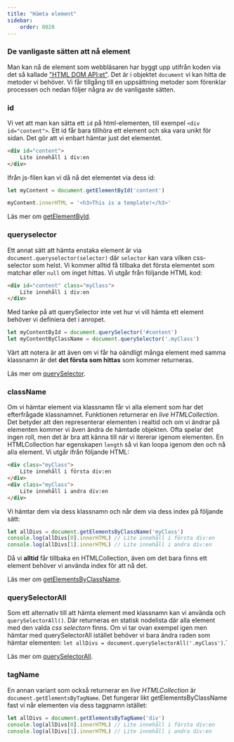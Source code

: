 ```yaml
---
title: "Hämta element" 
sidebar:
    order: 0020
---
```



### De vanligaste sätten att nå element

Man kan nå de element som webbläsaren har byggt upp utifrån koden via det så kallade ["HTML DOM API:et"](https://developer.mozilla.org/en-US/docs/Web/API/HTML_DOM_API). Det är i objektet `document` vi kan hitta de metoder vi behöver.
Vi får tillgång till en uppsättning metoder som förenklar processen och nedan följer några av de vanligaste sätten.



### id

Vi vet att man kan sätta ett `id` på html-elementen, till exempel `<div id="content">`. Ett id får bara tillhöra ett element och ska vara unikt för sidan. Det gör att vi enbart hämtar just det elementet.

```html title="html"
<div id="content">
    Lite innehåll i div:en
</div>
```

Ifrån js-filen kan vi då nå det elementet via dess id:

```js title="getElementById()"
let myContent = document.getElementById('content')

myContent.innerHTML = '<h3>This is a template!</h3>'
```

Läs mer om [getElementById](https://developer.mozilla.org/en-US/docs/Web/API/Document/getElementById).



### queryselector

Ett annat sätt att hämta enstaka element är via `document.queryselector(selector)` där `selector` kan vara vilken css-selector som helst. Vi kommer alltid få tillbaka det första elementet som matchar eller `null` om inget hittas. Vi utgår från följande HTML kod:

```html title="html"
<div id="content" class="myClass">
    Lite innehåll i div:en
</div>
```

Med tanke på att querySelector inte vet hur vi vill hämta ett element behöver vi definiera det i anropet. 

```js title="querySelector()"
let myContentById = document.querySelector('#content')
let myContentByClassName = document.querySelector('.myClass')
```

Värt att notera är att även om vi får ha oändligt många element med samma klassnamn är det **det första som hittas** som kommer returneras.

Läs mer om [querySelector](https://developer.mozilla.org/en-US/docs/Web/API/Document/querySelector).



### className

Om vi hämtar element via klassnamn får vi alla element som har det efterfrågade klassnamnet. Funktionen returnerar en *live HTMLCollection*. Det betyder att den representerar elementen i realtid och om vi ändrar på elementen kommer vi även ändra de hämtade objekten. Ofta spelar det ingen roll, men det är bra att känna till när vi itererar igenom elementen. En HTMLCollection har egenskapen `length` så vi kan loopa igenom den och nå alla element. Vi utgår ifrån följande HTML:

```html title="html"
<div class="myClass">
    Lite innehåll i första div:en
</div>
<div class="myClass">
    Lite innehåll i andra div:en
</div>
```

Vi hämtar dem via dess klassnamn och når dem via dess index på följande sätt:

```js title="getElementsByClassName()"
let allDivs = document.getElementsByClassName('myClass')
console.log(allDivs[0].innerHTML) // Lite innehåll i första div:en
console.log(allDivs[1].innerHTML) // Lite innehåll i andra div:en
```

Då vi **alltid** får tillbaka en HTMLCollection, även om det bara finns ett element behöver vi använda index för att nå det.

Läs mer om [getElementsByClassName](https://developer.mozilla.org/en-US/docs/Web/API/Document/getElementsByClassName).



### querySelectorAll

Som ett alternativ till att hämta element med klassnamn kan vi använda och `querySelectorAll()`. Där returneras en statisk nodelista där alla element med den valda *css selectorn* finns. Om vi tar ovan exempel igen men hämtar med querySelectorAll istället behöver vi bara ändra raden som hämtar elementen: `let allDivs = document.querySelectorAll('.myClass')`.` 

Läs mer om [querySelectorAll](https://developer.mozilla.org/en-US/docs/Web/API/Document/querySelectorAll).



### tagName

En annan variant som också returnerar en *live HTMLCollection* är `document.getElementsByTagName`. Det fungerar likt getElementsByClassName fast vi når elementen via dess taggnamn istället:

```js title="getElementsByTagName()"
let allDivs = document.getElementsByTagName('div')
console.log(allDivs[0].innerHTML) // Lite innehåll i första div:en
console.log(allDivs[1].innerHTML) // Lite innehåll i andra div:en
```
